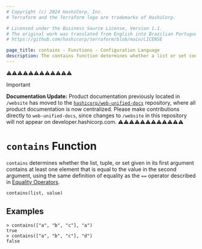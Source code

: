 ```yaml
---
# Copyright (c) 2024 HashiCorp, Inc.
# Terraform and the Terraform logo are trademarks of HashiCorp.

# Licensed under the Business Source License, Version 1.1.
# The original work was translated from English into Brazilian Portuguese.
# https://github.com/hashicorp/terraform/blob/main/LICENSE

page_title: contains - Functions - Configuration Language
description: The contains function determines whether a list or set contains a given value.
---
```


⚠️⚠️⚠️⚠️⚠️⚠️⚠️⚠️⚠️⚠️⚠️⚠️
> [!IMPORTANT]
> **Documentation Update:** Product documentation previously located in `/website` has moved to the [`hashicorp/web-unified-docs`](https://github.com/hashicorp/web-unified-docs) repository, where all product documentation is now centralized. Please make contributions directly to `web-unified-docs`, since changes to `/website` in this repository will not appear on developer.hashicorp.com.
⚠️⚠️⚠️⚠️⚠️⚠️⚠️⚠️⚠️⚠️⚠️⚠️


# `contains` Function

`contains` determines whether the list, tuple, or set given in its first
argument contains at least one element that is equal to the value in the second
argument, using the same definition of equality as the `==` operator described in
[Equality Operators](/terraform/language/expressions/operators#equality-operators).

```hcl
contains(list, value)
```

## Examples

```
> contains(["a", "b", "c"], "a")
true
> contains(["a", "b", "c"], "d")
false
```
